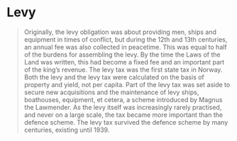 
# Levy

<Blockquote
    quote='“Now, everyone is to pay their levy duty in equal measure.”'
    footer='Land defence section, chapter 6' />

<Work id="ubb-diplom-0010" />

Originally, the levy obligation was about providing men, ships and equipment in times of conflict, but during the 12th and 13th centuries, an annual fee was also collected in peacetime. This was equal to half of the burdens for assembling the levy. By the time the Laws of the Land was written, this had become a fixed fee and an important part of the king’s revenue. The levy tax was the first state tax in Norway. Both the levy and the levy tax were calculated on the basis of property and yield, not per capita. Part of the levy tax was set aside to secure new acquisitions and the maintenance of levy ships, boathouses, equipment, et cetera, a scheme introduced by Magnus the Lawmender. As the levy itself was increasingly rarely practised, and never on a large scale, the tax became more important than the defence scheme. The levy tax survived the defence scheme by many centuries, existing until 1939.
